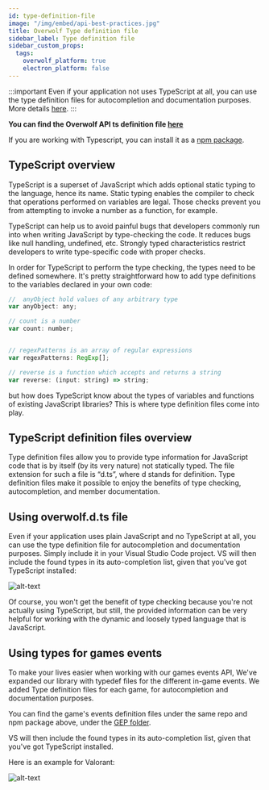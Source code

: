 ```yaml
---
id: type-definition-file
image: "/img/embed/api-best-practices.jpg"
title: Overwolf Type definition file
sidebar_label: Type definition file
sidebar_custom_props:
  tags:
    overwolf_platform: true
    electron_platform: false
---
```


:::important
Even if your application not uses TypeScript at all, you can use the type definition files for autocompletion and documentation purposes. More details [here](#using-overwolfdts-file).
:::

**You can find the Overwolf API ts definition file [here](https://bit.ly/overwolf-ts-file)**

If you are working with Typescript, you can install it as a [npm package](https://bit.ly/overwolf-types-npm).

## TypeScript overview

TypeScript is a superset of JavaScript which adds optional static typing to the language, hence its name. Static typing enables the compiler to check that operations performed on variables are legal. Those checks prevent you from attempting to invoke a number as a function, for example.

TypeScript can help us to avoid painful bugs that developers commonly run into when writing JavaScript by type-checking the code. It reduces bugs like null handling, undefined, etc. Strongly typed characteristics restrict developers to write type-specific code with proper checks.

In order for TypeScript to perform the type checking, the types need to be defined somewhere. It's pretty straightforward how to add type definitions to the variables declared in your own code:

```js
//  anyObject hold values of any arbitrary type
var anyObject: any;

// count is a number
var count: number;


// regexPatterns is an array of regular expressions
var regexPatterns: RegExp[];

// reverse is a function which accepts and returns a string
var reverse: (input: string) => string;
```

but how does TypeScript know about the types of variables and functions of existing JavaScript libraries? This is where type definition files come into play.

## TypeScript definition files overview

Type definition files allow you to provide type information for JavaScript code that is by itself (by its very nature) not statically typed. The file extension for such a file is “d.ts”, where d stands for definition. Type definition files make it possible to enjoy the benefits of type checking, autocompletion, and member documentation.


## Using overwolf.d.ts file

Even if your application uses plain JavaScript and no TypeScript at all, you can use the type definition file for autocompletion and documentation purposes. Simply include it in your Visual Studio Code project.  VS will then include the found types in its auto-completion list, given that you've got TypeScript installed:

![alt-text](/assets/def-file-demo.gif)

Of course, you won't get the benefit of type checking because you're not actually using TypeScript, but still, the provided information can be very helpful for working with the dynamic and loosely typed language that is JavaScript.

## Using types for games events

To make your lives easier when working with our games events API, We've expanded our library with typedef files for the different in-game events.
We added Type definition files for each game, for autocompletion and documentation purposes.

You can find the game's events definition files under the same repo and npm package above, under the [GEP folder](https://github.com/overwolf/types/tree/master/gep).

VS will then include the found types in its auto-completion list, given that you've got TypeScript installed.  

Here is an example for Valorant:

![alt-text](/assets/valorant.d.ts2.gif)

